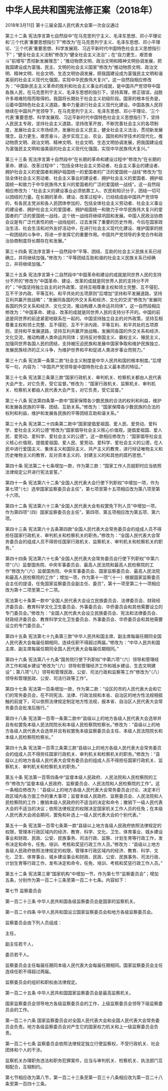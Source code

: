 # 中华人民共和国宪法修正案（2018年）

2018年3月11日 第十三届全国人民代表大会第一次会议通过

  

第三十二条 宪法序言第七自然段中“在马克思列宁主义、毛泽东思想、邓小平理论和‘三个代表’重要思想指引下”修改为“在马克思列宁主义、毛泽东思想、邓小平理论、‘三个代表’重要思想、科学发展观、习近平新时代中国特色社会主义思想指引下”；“健全社会主义法制”修改为“健全社会主义法治”；在“自力更生，艰苦奋斗”前增写“贯彻新发展理念”；“推动物质文明、政治文明和精神文明协调发展，把我国建设成为富强、民主、文明的社会主义国家”修改为“推动物质文明、政治文明、精神文明、社会文明、生态文明协调发展，把我国建设成为富强民主文明和谐美丽的社会主义现代化强国，实现中华民族伟大复兴”。这一自然段相应修改为：“中国新民主主义革命的胜利和社会主义事业的成就，是中国共产党领导中国各族人民，在马克思列宁主义、毛泽东思想的指引下，坚持真理，修正错误，战胜许多艰难险阻而取得的。我国将长期处于社会主义初级阶段。国家的根本任务是，沿着中国特色社会主义道路，集中力量进行社会主义现代化建设。中国各族人民将继续在中国共产党领导下，在马克思列宁主义、毛泽东思想、邓小平理论、‘三个代表’重要思想、科学发展观、习近平新时代中国特色社会主义思想指引下，坚持人民民主专政，坚持社会主义道路，坚持改革开放，不断完善社会主义的各项制度，发展社会主义市场经济，发展社会主义民主，健全社会主义法治，贯彻新发展理念，自力更生，艰苦奋斗，逐步实现工业、农业、国防和科学技术的现代化，推动物质文明、政治文明、精神文明、社会文明、生态文明协调发展，把我国建设成为富强民主文明和谐美丽的社会主义现代化强国，实现中华民族伟大复兴。”

第三十三条 宪法序言第十自然段中“在长期的革命和建设过程中”修改为“在长期的革命、建设、改革过程中”；“包括全体社会主义劳动者、社会主义事业的建设者、拥护社会主义的爱国者和拥护祖国统一的爱国者的广泛的爱国统一战线”修改为“包括全体社会主义劳动者、社会主义事业的建设者、拥护社会主义的爱国者、拥护祖国统一和致力于中华民族伟大复兴的爱国者的广泛的爱国统一战线”。这一自然段相应修改为：“社会主义的建设事业必须依靠工人、农民和知识分子，团结一切可以团结的力量。在长期的革命、建设、改革过程中，已经结成由中国共产党领导的，有各民主党派和各人民团体参加的，包括全体社会主义劳动者、社会主义事业的建设者、拥护社会主义的爱国者、拥护祖国统一和致力于中华民族伟大复兴的爱国者的广泛的爱国统一战线，这个统一战线将继续巩固和发展。中国人民政治协商会议是有广泛代表性的统一战线组织，过去发挥了重要的历史作用，今后在国家政治生活、社会生活和对外友好活动中，在进行社会主义现代化建设、维护国家的统一和团结的斗争中，将进一步发挥它的重要作用。中国共产党领导的多党合作和政治协商制度将长期存在和发展。”

第三十四条 宪法序言第十一自然段中“平等、团结、互助的社会主义民族关系已经确立，并将继续加强。”修改为：“平等团结互助和谐的社会主义民族关系已经确立，并将继续加强。”

第三十五条 宪法序言第十二自然段中“中国革命和建设的成就是同世界人民的支持分不开的”修改为“中国革命、建设、改革的成就是同世界人民的支持分不开的”；“中国坚持独立自主的对外政策，坚持互相尊重主权和领土完整、互不侵犯、互不干涉内政、平等互利、和平共处的五项原则”后增加“坚持和平发展道路，坚持互利共赢开放战略”；“发展同各国的外交关系和经济、文化的交流”修改为“发展同各国的外交关系和经济、文化交流，推动构建人类命运共同体”。这一自然段相应修改为：“中国革命、建设、改革的成就是同世界人民的支持分不开的。中国的前途是同世界的前途紧密地联系在一起的。中国坚持独立自主的对外政策，坚持互相尊重主权和领土完整、互不侵犯、互不干涉内政、平等互利、和平共处的五项原则，坚持和平发展道路，坚持互利共赢开放战略，发展同各国的外交关系和经济、文化交流，推动构建人类命运共同体；坚持反对帝国主义、霸权主义、殖民主义，加强同世界各国人民的团结，支持被压迫民族和发展中国家争取和维护民族独立、发展民族经济的正义斗争，为维护世界和平和促进人类进步事业而努力。”

第三十六条 宪法第一条第二款“社会主义制度是中华人民共和国的根本制度。”后增写一句，内容为：“中国共产党领导是中国特色社会主义最本质的特征。”

第三十七条 宪法第三条第三款“国家行政机关、审判机关、检察机关都由人民代表大会产生，对它负责，受它监督。”修改为：“国家行政机关、监察机关、审判机关、检察机关都由人民代表大会产生，对它负责，受它监督。”

第三十八条 宪法第四条第一款中“国家保障各少数民族的合法的权利和利益，维护和发展各民族的平等、团结、互助关系。”修改为：“国家保障各少数民族的合法的权利和利益，维护和发展各民族的平等团结互助和谐关系。”

第三十九条 宪法第二十四条第二款中“国家提倡爱祖国、爱人民、爱劳动、爱科学、爱社会主义的公德”修改为“国家倡导社会主义核心价值观，提倡爱祖国、爱人民、爱劳动、爱科学、爱社会主义的公德”。这一款相应修改为：“国家倡导社会主义核心价值观，提倡爱祖国、爱人民、爱劳动、爱科学、爱社会主义的公德，在人民中进行爱国主义、集体主义和国际主义、共产主义的教育，进行辩证唯物主义和历史唯物主义的教育，反对资本主义的、封建主义的和其他的腐朽思想。”

第四十条 宪法第二十七条增加一款，作为第三款：“国家工作人员就职时应当依照法律规定公开进行宪法宣誓。”

第四十一条 宪法第六十二条“全国人民代表大会行使下列职权”中增加一项，作为第七项“（七）选举国家监察委员会主任”，第七项至第十五项相应改为第八项至第十六项。

第四十二条 宪法第六十三条“全国人民代表大会有权罢免下列人员”中增加一项，作为第四项“（四）国家监察委员会主任”，第四项、第五项相应改为第五项、第六项。

第四十三条 宪法第六十五条第四款“全国人民代表大会常务委员会的组成人员不得担任国家行政机关、审判机关和检察机关的职务。”修改为：“全国人民代表大会常务委员会的组成人员不得担任国家行政机关、监察机关、审判机关和检察机关的职务。”

第四十四条 宪法第六十七条“全国人民代表大会常务委员会行使下列职权”中第六项“（六）监督国务院、中央军事委员会、最高人民法院和最高人民检察院的工作”修改为“（六）监督国务院、中央军事委员会、国家监察委员会、最高人民法院和最高人民检察院的工作”；增加一项，作为第十一项“（十一）根据国家监察委员会主任的提请，任免国家监察委员会副主任、委员”，第十一项至第二十一项相应改为第十二项至第二十二项。

宪法第七十条第一款中“全国人民代表大会设立民族委员会、法律委员会、财政经济委员会、教育科学文化卫生委员会、外事委员会、华侨委员会和其他需要设立的专门委员会。”修改为：“全国人民代表大会设立民族委员会、宪法和法律委员会、财政经济委员会、教育科学文化卫生委员会、外事委员会、华侨委员会和其他需要设立的专门委员会。”

第四十五条 宪法第七十九条第三款“中华人民共和国主席、副主席每届任期同全国人民代表大会每届任期相同，连续任职不得超过两届。”修改为：“中华人民共和国主席、副主席每届任期同全国人民代表大会每届任期相同。”

第四十六条 宪法第八十九条“国务院行使下列职权”中第六项“（六）领导和管理经济工作和城乡建设”修改为“（六）领导和管理经济工作和城乡建设、生态文明建设”；第八项“（八）领导和管理民政、公安、司法行政和监察等工作”修改为“（八）领导和管理民政、公安、司法行政等工作”。

第四十七条 宪法第一百条增加一款，作为第二款：“设区的市的人民代表大会和它们的常务委员会，在不同宪法、法律、行政法规和本省、自治区的地方性法规相抵触的前提下，可以依照法律规定制定地方性法规，报本省、自治区人民代表大会常务委员会批准后施行。”

第四十八条 宪法第一百零一条第二款中“县级以上的地方各级人民代表大会选举并且有权罢免本级人民法院院长和本级人民检察院检察长。”修改为：“县级以上的地方各级人民代表大会选举并且有权罢免本级监察委员会主任、本级人民法院院长和本级人民检察院检察长。”

第四十九条 宪法第一百零三条第三款“县级以上的地方各级人民代表大会常务委员会的组成人员不得担任国家行政机关、审判机关和检察机关的职务。”修改为：“县级以上的地方各级人民代表大会常务委员会的组成人员不得担任国家行政机关、监察机关、审判机关和检察机关的职务。”

第五十条 宪法第一百零四条中“监督本级人民政府、人民法院和人民检察院的工作”修改为“监督本级人民政府、监察委员会、人民法院和人民检察院的工作”。这一条相应修改为：“县级以上的地方各级人民代表大会常务委员会讨论、决定本行政区域内各方面工作的重大事项；监督本级人民政府、监察委员会、人民法院和人民检察院的工作；撤销本级人民政府的不适当的决定和命令；撤销下一级人民代表大会的不适当的决议；依照法律规定的权限决定国家机关工作人员的任免；在本级人民代表大会闭会期间，罢免和补选上一级人民代表大会的个别代表。”

第五十一条 宪法第一百零七条第一款“县级以上地方各级人民政府依照法律规定的权限，管理本行政区域内的经济、教育、科学、文化、卫生、体育事业、城乡建设事业和财政、民政、公安、民族事务、司法行政、监察、计划生育等行政工作，发布决定和命令，任免、培训、考核和奖惩行政工作人员。”修改为：“县级以上地方各级人民政府依照法律规定的权限，管理本行政区域内的经济、教育、科学、文化、卫生、体育事业、城乡建设事业和财政、民政、公安、民族事务、司法行政、计划生育等行政工作，发布决定和命令，任免、培训、考核和奖惩行政工作人员。”

第五十二条 宪法第三章“国家机构”中增加一节，作为第七节“监察委员会”；增加五条，分别作为第一百二十三条至第一百二十七条。内容如下：

第七节 监察委员会

第一百二十三条 中华人民共和国各级监察委员会是国家的监察机关。

第一百二十四条 中华人民共和国设立国家监察委员会和地方各级监察委员会。

监察委员会由下列人员组成：

主任，

副主任若干人，

委员若干人。

监察委员会主任每届任期同本级人民代表大会每届任期相同。国家监察委员会主任连续任职不得超过两届。

监察委员会的组织和职权由法律规定。

第一百二十五条 中华人民共和国国家监察委员会是最高监察机关。

国家监察委员会领导地方各级监察委员会的工作，上级监察委员会领导下级监察委员会的工作。

第一百二十六条 国家监察委员会对全国人民代表大会和全国人民代表大会常务委员会负责。地方各级监察委员会对产生它的国家权力机关和上一级监察委员会负责。

第一百二十七条 监察委员会依照法律规定独立行使监察权，不受行政机关、社会团体和个人的干涉。

监察机关办理职务违法和职务犯罪案件，应当与审判机关、检察机关、执法部门互相配合，互相制约。

第七节相应改为第八节，第一百二十三条至第一百三十八条相应改为第一百二十八条至第一百四十三条。